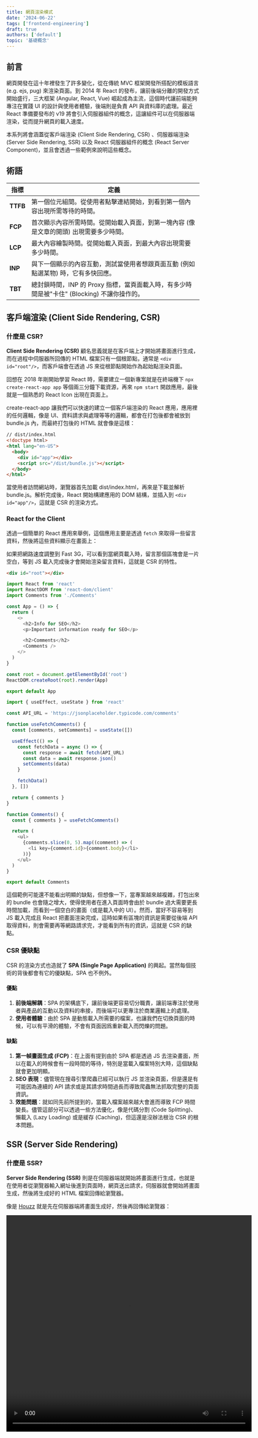 ```yaml
---
title: 網頁渲染模式
date: '2024-06-22'
tags: ['frontend-engineering']
draft: true
authors: ['default']
topic: '基礎概念'
---
```


<TOCInline toc={props.toc} asDisclosure />

## 前言

網頁開發在這十年裡發生了許多變化，從在傳統 MVC 框架開發所搭配的模板語言 (e.g. ejs, pug) 來渲染頁面。到 2014 年 React 的發布，讓前後端分離的開發方式開始盛行，三大框架 (Angular, React, Vue) 崛起成為主流，這個時代讓前端能夠專注在實踐 UI 的設計與使用者體驗，後端則是負責 API 與資料庫的處理。最近 React 準備要發布的 v19 將會引入伺服器組件的概念，這讓組件可以在伺服器端渲染，從而提升網頁的載入速度。

本系列將會涵蓋從客戶端渲染 (Client Side Rendering, CSR) 、伺服器端渲染 (Server Side Rendering, SSR) 以及 React 伺服器組件的概念 (React Server Component)，並且會透過一些範例來說明這些概念。

## 術語

| 指標     | 定義                                                                                        |
| -------- | ------------------------------------------------------------------------------------------- |
| **TTFB** | 第一個位元組間。從使用者點擊連結開始，到看到第一個內容出現所需等待的時間。                  |
| **FCP**  | 首次顯示內容所需時間。從開始載入頁面，到第一塊內容 (像是文章的開頭) 出現需要多少時間。      |
| **LCP**  | 最大內容繪製時間。從開始載入頁面，到最大內容出現需要多少時間。                              |
| **INP**  | 與下一個顯示的內容互動，測試當使用者想跟頁面互動 (例如點選某物) 時，它有多快回應。          |
| **TBT**  | 總封鎖時間，INP 的 Proxy 指標，當頁面載入時，有多少時間是被"卡住" (Blocking) 不讓你操作的。 |

## 客戶端渲染 (Client Side Rendering, CSR)

### 什麼是 CSR?

**Client Side Rendering (CSR)** 顧名思義就是在客戶端上才開始將畫面進行生成，而在過程中伺服器所回傳的 HTML 檔案只有一個根節點，通常是 `<div id="root"/>`，而客戶端會在透過 JS 來從根節點開始作為起始點渲染頁面。

回想在 2018 年剛開始學習 React 時，需要建立一個新專案就是在終端機下 `npx create-react-app app` 等個兩三分鐘下載資源，再來 `npm start` 開啟應用，最後就是一個熟悉的 React Icon 出現在頁面上。

create-react-app 讓我們可以快速的建立一個客戶端渲染的 React 應用，應用裡的任何邏輯，像是 UI、資料請求與處理等等的邏輯，都會在打包後都會被放到 bundle.js 內，而最終打包後的 HTML 就會像是這樣：

```html
// dist/index.html
<!doctype html>
<html lang="en-US">
  <body>
    <div id="app"></div>
    <script src="/dist/bundle.js"></script>
  </body>
</html>
```

當使用者訪問網站時，瀏覽器首先加載 dist/index.html，再來是下載並解析 bundle.js。解析完成後，React 開始構建應用的 DOM 結構，並插入到 `<div id="app"/>`，這就是 CSR 的渲染方式。

### React for the Client

透過一個簡單的 React 應用來舉例，這個應用主要是透過 `fetch` 來取得一些留言資料，然後將這些資料顯示在畫面上：

如果把網路速度調整到 Fast 3G，可以看到當網頁載入時，留言那個區塊會是一片空白，等到 JS 載入完成後才會開始渲染留言資料，這就是 CSR 的特性。

<Sandpack activeFile="Comments.js">

```html file=index.html
<div id="root"></div>
```

```js
import React from 'react'
import ReactDOM from 'react-dom/client'
import Comments from './Comments'

const App = () => {
  return (
    <>
      <h2>Info for SEO</h2>
      <p>Important information ready for SEO</p>

      <h2>Comments</h2>
      <Comments />
    </>
  )
}

const root = document.getElementById('root')
ReactDOM.createRoot(root).render(App)

export default App
```

```js file=Comments.js
import { useEffect, useState } from 'react'

const API_URL = 'https://jsonplaceholder.typicode.com/comments'

function useFetchComments() {
  const [comments, setComments] = useState([])

  useEffect(() => {
    const fetchData = async () => {
      const response = await fetch(API_URL)
      const data = await response.json()
      setComments(data)
    }

    fetchData()
  }, [])

  return { comments }
}

function Comments() {
  const { comments } = useFetchComments()

  return (
    <ul>
      {comments.slice(0, 5).map((comment) => (
        <li key={comment.id}>{comment.body}</li>
      ))}
    </ul>
  )
}

export default Comments
```

</Sandpack>

這個範例可能還不能看出明顯的缺點，但想像一下，當專案越來越複雜，打包出來的 bundle 也會隨之增大，使得使用者在進入頁面時會由於 bundle 過大需要更長時間加載，而看到一個空白的畫面（或是載入中的 UI）。然而，當好不容易等到 JS 載入完成且 React 把畫面渲染完成，這時如果有區塊的資訊是需要從後端 API 取得資料，則會需要再等網路請求完，才能看到所有的資訊，這就是 CSR 的缺點。

### CSR 優缺點

CSR 的渲染方式也造就了 **SPA (Single Page Application)** 的興起。當然每個技術的背後都會有它的優缺點，SPA 也不例外。

<StatusCard
  status="idea"
  content="SPA 是一種 Web 應用或網站，只有一個 HTML 頁面，所有內容都是動態載入的。當用戶在應用中導航時，SPA 不會重新加載整個頁面，而是僅加載必要的內容或資料。"
/>

#### 優點

1. **前後端解耦**：SPA 的架構底下，讓前後端更容易切分職責，讓前端專注於使用者與產品的互動以及資料的串接，而後端可以更專注於商業邏輯上的處理。
2. **使用者體驗**：由於 SPA 是動態載入所需要的檔案，也讓我們在切換頁面的時候，可以有平滑的體驗，不會有頁面因爲重新載入而閃爍的問題。

#### 缺點

1. **第一幀畫面生成 (FCP)**：在上面有提到由於 SPA 都是透過 JS 去渲染畫面，所以在載入的時候會有一段時間的等待，特別是當載入檔案特別大時，這個缺點就會更加明顯。
2. **SEO 表現**：儘管現在搜尋引擎爬蟲已經可以執行 JS 並渲染頁面，但是還是有可能因為連續的 API 請求或是其請求時間過長而導致爬蟲無法抓取完整的頁面資訊。
3. **效能問題**：就如同先前所提到的，當載入檔案越來越大會進而導致 FCP 時間變長。儘管這部分可以透過一些方法優化，像是代碼分割 (Code Splitting)、懶載入 (Lazy Loading) 或是緩存 (Caching)，但這還是沒辦法根治 CSR 的根本問題。

## SSR (Server Side Rendering)

### 什麼是 SSR?

**Server Side Rendering (SSR)** 則是在伺服器端就開始將畫面進行生成，也就是在使用者從瀏覽器輸入網址後進到頁面時，網頁送出請求，伺服器就會開始將畫面生成，然後將生成好的 HTML 檔案回傳給瀏覽器。

像是 [Houzz](https://www.houzz.com/) 就是先在伺服器端將畫面生成好，然後再回傳給瀏覽器：

<video src="https://i.imgur.com/NW89tzl.mp4" width="640" height="564" controls />

### React for the Server

而 React 是一個 Isomorphic 的框架，也就是說它可以在伺服器端以及客戶端都可以運作，所以可以在伺服器端使用 `ReactDOMServer.renderToString()` 來將 React Component 渲染成 HTML，然後將這個 HTML 回傳給瀏覽器。

然而回傳的 HTML 只是一個靜態的 HTML 檔案，並沒有任何的事件綁定，所以我們需要去載入 JS 檔案並將相關事件綁定到對應的元素上，這個過程會透過 `ReactDOM.hydrate()` 來完成。

而對於 Hydration 的解釋，可以參考 [Dan Abramov](https://twitter.com/dan_abramov) 一語道破的註解：

> Hydration is like watering the “dry” HTML with the “water” of interactivity and event handlers.

以下範例就是將上面的 CSR 範例改成 SSR：

<Sandpack lang="node">

```js file=index.js
import cors from 'cors'
import express from 'express'
import fetch from 'node-fetch'
import { renderToString } from './server/render-to-string.js'

const app = express()

app.use(express.json())
app.use(cors())

app.use(express.static('public'))

app.use('/client', express.static('client'))

const API_URL = 'https://jsonplaceholder.typicode.com/comments'
const API_DELAY = 1000

const delay = (ms) => {
  return new Promise((res) => {
    setTimeout(res, ms)
  })
}

const getComments = async () => {
  // fetch from https://jsonplaceholder.typicode.com/comments
  const res = await fetch(API_URL)
  const comments = await res.json()
  await delay(API_DELAY)
  return comments
}

app.get('/', async (req, res, next) => {
  try {
    const comments = await getComments()
    const html = await renderToString({ comments })
    res.send(html)
  } catch (err) {
    console.error(err)
    next(err)
  }
})

app.use((_req, res) => {
  res.status(404).send({ message: 'NotFound' })
})

app.use((error, _req, res, _next) => {
  res.status(500).send({ message: 'InternalServerError', error })
})

app.listen(3000, () => {
  console.log(`Server listening on port ${3000}`)
})
```

```js file=client/app.js
import React from 'react'

const Comments = ({ comments }) => {
  return React.createElement(
    'ul',
    null,
    comments
      ?.slice(0, 5)
      .map((comment) => React.createElement('li', { key: comment.id }, comment.body))
  )
}

export const App = ({ comments }) => {
  const element = React.createElement(
    'div',
    null,
    React.createElement('h2', null, 'Info for SEO'),
    React.createElement('p', null, 'Important information ready for SEO'),
    React.createElement('h2', null, 'Comments'),
    React.createElement(Comments, { comments })
  )

  return element
}
```

```js file=client/index.js
import React from 'react'
import * as ReactDOM from 'react-dom'
import { App } from './app.js'

export function start() {
  const root = ReactDOM.hydrateRoot(document.getElementById('root'))
  root.render(React.createElement(App))
}

export { App }
```

```js file=server/render-to-string.js
import fs from 'fs'
import path from 'path'
import React from 'react'
import ReactDOMServer from 'react-dom/server'
import { App } from '../client/index.js'

export async function renderToString({ comments }) {
  const pageTemplate = fs.readFileSync(path.resolve('templates/index.html'), {
    encoding: 'utf-8',
  })

  const element = React.createElement('section', null, React.createElement(App, { comments }))

  let appHtml = ReactDOMServer.renderToString(element)

  let htmlString = pageTemplate.replace('<!-- SSR -->', appHtml)

  return htmlString
}
```

```json file=package.json
{
  "type": "module",
  "scripts": {
    "start": "node index.js"
  },
  "dependencies": {
    "cors": "^2.8.5",
    "express": "^4.18.1",
    "react": "^18.1.0",
    "react-dom": "^18.1.0",
    "node-fetch": "latest"
  }
}
```

```json file=templates/index.html
<!DOCTYPE html>
<html lang="en-US">
  <head>
    <meta charset="utf-8" />
    <meta http-equiv="X-UA-Compatible" content="IE=edge" />
    <title>SSR</title>
    <meta name="viewport" content="width=device-width, initial-scale=1" />
    <script
      async
      src="https://ga.jspm.io/npm:es-module-shims@1.5.6/dist/es-module-shims.js"
    ></script>

  </head>
  <body>
    <div id="root">
      <!-- SSR -->
    </div>
    <script defer type="module">
      import { start } from "./client/index.js";
      start();
    </script>
  </body>
</html>
```

</Sandpack>

可以明顯地看出 SSR 的渲染方式沒有了載入的動畫，使得使用者在進入頁面時就可以看到所有資訊，我們可以透過 Chrome DevTools 的 Network 看到載入回來的 HTML 已經將所有的資料都包含在裡面了，因為少了客戶端與伺服器端來回要資料的時間，讓 SSR 的 FCP 比 CSR 快，也不會有 Loading 的畫面。

<Image src="https://imgur.com/yQ9gn7Q.png" height="373" width="762" />

### SSR 優缺點

SSR 相較於 CSR 的渲染方式，其優缺點則是反過來的。

#### 優點

1. **第一幀畫面生成 (FCP)**：由於是在伺服器端就將畫面生成完成，所以在使用者進入頁面時就可以看到畫面，不需要等待 JS 載入完成後才開始渲染，這也就是為什麼 SSR 的 FCP 比 CSR 快的原因。
2. **SEO 表現**：也因為 HTML 在伺服器端就已生成，所以搜尋引擎的爬蟲在抓取頁面時就可以抓到完整的 HTML 檔案。

#### 缺點

1. **TTFB (Time To First Byte)**：由於 SSR 是在伺服器端就開始將畫面生成，所以在使用者進入頁面時，瀏覽器會先發送請求給伺服器，然後伺服器才會開始將畫面生成，使得 TTFB 的時間會影響到使用者進入頁面的時間。
2. **使用者體驗**：由於所有程式碼並未存在客戶端，如果一些使用者交互需要與伺服器之間的請求來完成，進而引起頁面的完全重新載入。這會延長各個操作間的間隔，因用戶需在每次動作間多等待一段時間。

## SSG (Static Rendering)

### 什麼是 Static Rendering?

SSG 則是 SSR 的一種變形，它是在伺服器端就開始將畫面生成，然後將生成好的 HTML 檔案回傳給瀏覽器，但是不同的是 SSG 是在網站建置 (build time) 時就將畫面生成好，而不是在使用者進入頁面時才開始生成。

許多部落格網站（像是 [本站](https://www.jing-tech.me/)）都是使用 SSG 的方式來渲染頁面，因為部落格的內容通常都是靜態的，所以在網站建置時就可以將頁面生成好，使用者進入頁面時就可以直接看到畫面。

### SSG 優缺點

SSG 則有 SSR 的大部分優點，但在網頁建置時就將畫面生成好的方式，也產生出了一些缺點：

#### 優點

1. **第一幀畫面生成 (FCP)**：由於是在**網頁建置時**就將畫面生成完成，讓它跟 SSR 一樣減少了客戶端和服務器的來回請求，幾乎可以達到即時渲染的效果。
2. **SEO 表現**：也因為 HTML 已經在網頁建置時就已生成，所以搜尋引擎的爬蟲在抓取頁面時就可以抓到完整的 HTML 檔案。

#### 缺點

1. **動態內容**：每次內容發生變化時，就需要構建和重新部署。如果網站在任何內容更改後尚未構建+部署，則顯示的內容可能會過時。這使得 SSG 不適合高度動態的內容。

## Progressive Hydration

### 什麼是 Progressive Hydration?

在上面提到了 SSR 有很不錯的 FCP 是由於 SSR 在伺服器接收到請求後就開始生成畫面，所以在使用者進入頁面時，伺服器回傳的是完整的 HTML，讓畫面可以很快就呈現。

但是網頁不是只有讀的功能，我們需要讓網頁可以讓使用者進行互動，像是點擊按鈕，而這則是需要 JS 來處理。而使用者看到畫面到真正可以跟頁面進行互動，取決於 JS 載入時間，這段等待的時間稱為 **TTI (Time To Interactive)**。

相比於 SSR 我們可以使用 **Progressive Hydration** 的選染方式，減少其 TTI 的時間，由於與 SSR 一次性將整個應用程式進行 hydration 不同，其使用逐步 hydration 的方式，先將頁面上的元素進行 hydration，然後再逐步將其他元素進行 hydration，這樣就可以只請求最小必要的 JavaScript。

### Progressive Hydration 實作

實作 Progressive Hydration 之前，需要滿足以下條件：

1. 支援 SSR
2. 能夠將代碼根據組件進行分割
3. 能夠根據工程師定義的順序進行 hydration
4. 不會在 hydration 中阻斷使用者跟已經 hydrated 的元素進行互動
5. 在 hydration 過程中，顯示 loading 狀態

我們可以透過 React 18 釋出的新功能 `lazy`, `Suspense` 來實作 Progressive Hydration。並用 `SuspenseList()` 來定義 hydration 的順序。

## Streaming Server-Side Rendering

### 什麼是 Streaming Server-Side Rendering?

與 SSR 一接收到請求後，伺服器端將頁面所有的資料組裝好後，再回傳給瀏覽器不同，Streaming SSR 則是將頁面的資料分段回傳給瀏覽器，讓瀏覽器可以逐步的渲染頁面，而這其中就是用到了 **[HTTP Streaming](https://developer.mozilla.org/en-US/docs/Web/API/Streams_API)** 的 API。

React 也提供了原生的 API `ReactDOMServer.renderToNodeStream()` 讓我們可以將頁面資料分段回傳給瀏覽器，讓頁面可以一邊渲染畫面，一邊載入資料。

### React for Streaming

Streaming SSR 的渲染方式，讓我們可以先將對 SEO 重要的資訊生成到 HTML 中，然後透過 `<Suspense />` 與 `ReactDOMServer.renderToNodeStream()`，讓其他需要花比較久時間去請求的 API (像是 comments)，放在客戶端。也可以透過 Chrome DevTools 的 Network，看到 HTML 一開始就已經有 SEO 重要的資訊，而 comments 則以 `Loading...` 顯示。

<Image src="https://imgur.com/Wj4FSNG.png" height="298" width="762" />

### Streaming SSR 優缺點

#### 優點

1. **TTFB**：由於是分段成 chunk 檔回傳給瀏覽器，其 TTFB 比 SSR 更好。無論頁面大小如何，它都更為一致。由於客戶端可以在收到它後立即解析 HTML，FP 和 FCP 也更低。
2. **SEO 表現**：搜尋引擎的爬蟲也可以抓取 Streaming SSR 的頁面，但有可能會有一些問題，Dan Abramov 在[這裡](https://github.com/reactwg/react-18/discussions/37#discussioncomment-842581)有提到。
3. **資源優化**：其允許網頁在開始流動傳輸的最初階段就加載其他核心資源，如 CSS、JavaScript 和字體。也就是當頁面正進行主要內容的渲染時，其他資源也同時在背景中進行下載，提高了整體的頁面載入效率。

## 參考資料

1. [Rendering Patterns](https://www.patterns.dev/posts/)
2. [Rendering on the Web](https://web.dev/rendering-on-the-web/)
3. [Streaming SSR](https://github.com/jherr/react-streaming/tree/main/diy-starter/src)
